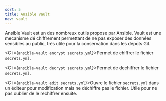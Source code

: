 ```yaml
---
sort: 5
title: Ansible Vault
nav: vault
---
```


Ansible Vault est un des nombreux outils propose par Ansible. Vault est une mecanisme dé chiffrement permettant de ne pas exposer des données sensibles au public, très utile pour la conservation dans les dépōts Git. 

<C i={`ansible-vault encrypt secrets.yml`}>Permet de chiffrer le fichier `secrets.yml`.</C>

<C i={`ansible-vault decrypt secrets.yml`}>Permet de dechiffrer le fichier `secrets.yml`.</C>

<C i={`ansible-vault edit secrets.yml`}>Ouvre le fichier `secrets.yml` dans un éditeur pour modification mais ne déchiffre pas le fichier. Utile pour ne pas oublier de le rechiffrer ensuite.</C>

